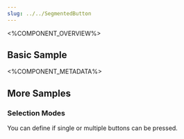 ```yaml
---
slug: ../../SegmentedButton
---
```



<%COMPONENT_OVERVIEW%>

## Basic Sample
<Basic />

<%COMPONENT_METADATA%>

## More Samples

### Selection Modes
You can define if single or multiple buttons can be pressed.

<SelectionModes />